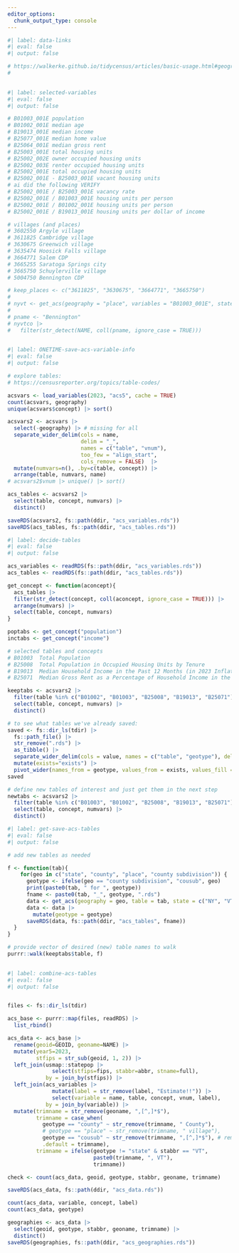 ```yaml
---
editor_options:
  chunk_output_type: console
---
```



```r
#| label: data-links
#| eval: false
#| output: false

# https://walkerke.github.io/tidycensus/articles/basic-usage.html#geography-in-tidycensus
# 
 
```


```r
#| label: selected-variables
#| eval: false
#| output: false

# B01003_001E population
# B01002_001E median age
# B19013_001E median income
# B25077_001E median home value
# B25064_001E median gross rent
# B25003_001E total housing units
# B25002_002E owner occupied housing units
# B25002_003E renter occupied housing units
# B25002_001E total occupied housing units 
# B25002_001E - B25003_001E vacant housing units
# ai did the following VERIFY
# B25002_001E / B25003_001E vacancy rate
# B25002_001E / B01003_001E housing units per person
# B25002_001E / B01002_001E housing units per person
# B25002_001E / B19013_001E housing units per dollar of income

# villages (and places)
# 3602550 Argyle village
# 3611825 Cambridge village
# 3630675 Greenwich village
# 3635474 Hoosick Falls village
# 3664771 Salem CDP
# 3665255 Saratoga Springs city
# 3665750 Schuylerville village
# 5004750 Bennington CDP

# keep_places <- c("3611825", "3630675", "3664771", "3665750") 
#  
# nyvt <- get_acs(geography = "place", variables = "B01003_001E", state = c("NY", "VT"), year = 2023)
# 
# pname <- "Bennington"
# nyvtco |> 
#   filter(str_detect(NAME, coll(pname, ignore_case = TRUE)))
         
```

```r
#| label: ONETIME-save-acs-variable-info
#| eval: false
#| output: false

# explore tables:
# https://censusreporter.org/topics/table-codes/

acsvars <- load_variables(2023, "acs5", cache = TRUE)
count(acsvars, geography)
unique(acsvars$concept) |> sort()

acsvars2 <- acsvars |> 
  select(-geography) |> # missing for all
  separate_wider_delim(cols = name, 
                       delim = "_",
                       names = c("table", "vnum"),
                       too_few = "align_start",
                       cols_remove = FALSE)  |>
  mutate(numvars=n(), .by=c(table, concept)) |> 
  arrange(table, numvars, name)
# acsvars2$vnum |> unique() |> sort()

acs_tables <- acsvars2 |> 
  select(table, concept, numvars) |> 
  distinct()

saveRDS(acsvars2, fs::path(ddir, "acs_variables.rds"))
saveRDS(acs_tables, fs::path(ddir, "acs_tables.rds"))

```


```r
#| label: decide-tables
#| eval: false
#| output: false

acs_variables <- readRDS(fs::path(ddir, "acs_variables.rds"))
acs_tables <- readRDS(fs::path(ddir, "acs_tables.rds"))

get_concept <- function(aconcept){
  acs_tables |> 
  filter(str_detect(concept, coll(aconcept, ignore_case = TRUE))) |> 
  arrange(numvars) |> 
  select(table, concept, numvars)
}

poptabs <- get_concept("population")
inctabs <- get_concept("income")

# selected tables and concepts
# B01003  Total Population  
# B25008  Total Population in Occupied Housing Units by Tenure
# B19013  Median Household Income in the Past 12 Months (in 2023 Inflation-Adjusted Dollars)
# B25071  Median Gross Rent as a Percentage of Household Income in the Past 12 Months (Dollars)

keeptabs <- acsvars2 |> 
  filter(table %in% c("B01002", "B01003", "B25008", "B19013", "B25071")) |> 
  select(table, concept, numvars) |> 
  distinct()

# to see what tables we've already saved:
saved <- fs::dir_ls(tdir) |> 
  fs::path_file() |> 
  str_remove(".rds") |>
  as_tibble() |> 
  separate_wider_delim(cols = value, names = c("table", "geotype"), delim="_") |> 
  mutate(exists="exists") |> 
  pivot_wider(names_from = geotype, values_from = exists, values_fill = "missing")
saved

# define new tables of interest and just get them in the next step
newtabs <- acsvars2 |> 
  filter(table %in% c("B01003", "B01002", "B25008", "B19013", "B25071")) |> 
  select(table, concept, numvars) |> 
  distinct()

```

```r
#| label: get-save-acs-tables
#| eval: false
#| output: false

# add new tables as needed

f <- function(tab){
    for(geo in c("state", "county", "place", "county subdivision")) {
      geotype <- ifelse(geo == "county subdivision", "cousub", geo)
      print(paste0(tab, " for ", geotype))
      fname <- paste0(tab, "_", geotype, ".rds")
      data <- get_acs(geography = geo, table = tab, state = c("NY", "VT"), year = 2023)
      data <- data |> 
        mutate(geotype = geotype)
      saveRDS(data, fs::path(ddir, "acs_tables", fname))
  }
}

# provide vector of desired (new) table names to walk
purrr::walk(keeptabs$table, f)
 
```


```r
#| label: combine-acs-tables
#| eval: false
#| output: false


files <- fs::dir_ls(tdir)

acs_base <- purrr::map(files, readRDS) |> 
  list_rbind()

acs_data <- acs_base |> 
  rename(geoid=GEOID, geoname=NAME) |> 
  mutate(year5=2023,
         stfips = str_sub(geoid, 1, 2)) |> 
  left_join(usmap::statepop |> 
              select(stfips=fips, stabbr=abbr, stname=full),
            by = join_by(stfips)) |> 
  left_join(acs_variables |> 
              mutate(label = str_remove(label, "Estimate!!")) |> 
              select(variable = name, table, concept, vnum, label),
            by = join_by(variable)) |> 
  mutate(trimname = str_remove(geoname, ",[^,]*$"),
         trimname = case_when(
           geotype == "county" ~ str_remove(trimname, " County"),
           # geotype == "place" ~ str_remove(trimname, " village"),
           geotype == "cousub" ~ str_remove(trimname, ",[^,]*$"), # remove county info
           .default = trimname),
         trimname = ifelse(geotype != "state" & stabbr == "VT",
                           paste0(trimname, ", VT"),
                           trimname))

check <- count(acs_data, geoid, geotype, stabbr, geoname, trimname)

saveRDS(acs_data, fs::path(ddir, "acs_data.rds"))

count(acs_data, variable, concept, label)
count(acs_data, geotype)

geographies <- acs_data |> 
  select(geoid, geotype, stabbr, geoname, trimname) |> 
  distinct()
saveRDS(geographies, fs::path(ddir, "acs_geographies.rds"))


```


